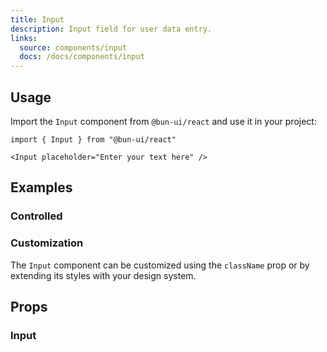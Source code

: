 ```yaml
---
title: Input
description: Input field for user data entry.
links:
  source: components/input
  docs: /docs/components/input
---
```


<ComponentPreview name="input-basic" />

## Usage

Import the `Input` component from `@bun-ui/react` and use it in your project:

```tsx
import { Input } from "@bun-ui/react"
```

```tsx
<Input placeholder="Enter your text here" />
```

## Examples

### Controlled

<ComponentPreview name="input-controlled" />

### Customization

The `Input` component can be customized using the `className` prop or by
extending its styles with your design system.

<ComponentPreview name="input-customized" />

## Props

### Input

<APITable interfaceName="InputProps" />
